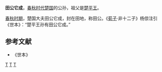 {{模板:Infobox 先秦人物
|名称=田公它成
|姓=[[芈姓|芈]]
|氏=
|名=它成
|字=
|别名=
|别字=
|谥号=
|时代=春秋
|国家=[[楚国|楚]] 
|身份=王孙
|出生=
|逝世=
|父=
}}
'''田公它成'''，[[春秋时代|春秋时代]][[楚国|楚国]]的公孙，祖父是[[楚平王|楚平王]]。

[[春秋时期|春秋时期]]，楚国大夫田公它成，封在田地，称田公。《[[荀子|荀子]]·非十二子》杨倞注引《世本》：“楚平王孙有田公它成。”

==参考文献==
*《世本》
[[Category:芈姓|T]]
[[Category:楚国人|T]]
[[Category:春秋人|T]]